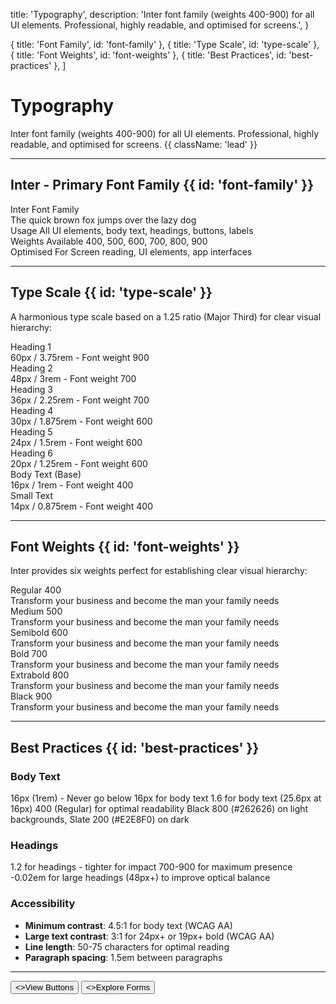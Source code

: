   title: 'Typography',
  description:
    'Inter font family (weights 400-900) for all UI elements. Professional, highly readable, and optimised for screens.',
}

  { title: 'Font Family', id: 'font-family' },
  { title: 'Type Scale', id: 'type-scale' },
  { title: 'Font Weights', id: 'font-weights' },
  { title: 'Best Practices', id: 'best-practices' },
]

# Typography

Inter font family (weights 400-900) for all UI elements. Professional, highly readable, and optimised for screens. {{ className: 'lead' }}

---

## Inter - Primary Font Family {{ id: 'font-family' }}

<div className="not-prose mt-8">
  <div className="overflow-hidden rounded-xl border border-zinc-900/10 p-8 dark:border-white/10">
    <div className="text-5xl font-black">Inter Font Family</div>
    <div className="mt-4 text-2xl text-zinc-600 dark:text-zinc-400">
      The quick brown fox jumps over the lazy dog
    </div>
    <div className="mt-6 grid gap-4 border-t border-zinc-200 pt-6 dark:border-zinc-700">
      <div className="flex justify-between">
        <span className="font-semibold text-zinc-900 dark:text-white">Usage</span>
        <span className="text-zinc-600 dark:text-zinc-400">All UI elements, body text, headings, buttons, labels</span>
      </div>
      <div className="flex justify-between">
        <span className="font-semibold text-zinc-900 dark:text-white">Weights Available</span>
        <span className="text-zinc-600 dark:text-zinc-400">400, 500, 600, 700, 800, 900</span>
      </div>
      <div className="flex justify-between">
        <span className="font-semibold text-zinc-900 dark:text-white">Optimised For</span>
        <span className="text-zinc-600 dark:text-zinc-400">Screen reading, UI elements, app interfaces</span>
      </div>
    </div>
  </div>
</div>

---

## Type Scale {{ id: 'type-scale' }}

A harmonious type scale based on a 1.25 ratio (Major Third) for clear visual hierarchy:

<div className="not-prose mt-6 space-y-6">
  <div>
    <div className="text-6xl font-black">Heading 1</div>
    <div className="mt-1 text-sm text-zinc-600 dark:text-zinc-400">60px / 3.75rem - Font weight 900</div>
  </div>

  <div>
    <div className="text-5xl font-bold">Heading 2</div>
    <div className="mt-1 text-sm text-zinc-600 dark:text-zinc-400">48px / 3rem - Font weight 700</div>
  </div>

  <div>
    <div className="text-4xl font-bold">Heading 3</div>
    <div className="mt-1 text-sm text-zinc-600 dark:text-zinc-400">36px / 2.25rem - Font weight 700</div>
  </div>

  <div>
    <div className="text-3xl font-semibold">Heading 4</div>
    <div className="mt-1 text-sm text-zinc-600 dark:text-zinc-400">30px / 1.875rem - Font weight 600</div>
  </div>

  <div>
    <div className="text-2xl font-semibold">Heading 5</div>
    <div className="mt-1 text-sm text-zinc-600 dark:text-zinc-400">24px / 1.5rem - Font weight 600</div>
  </div>

  <div>
    <div className="text-xl font-semibold">Heading 6</div>
    <div className="mt-1 text-sm text-zinc-600 dark:text-zinc-400">20px / 1.25rem - Font weight 600</div>
  </div>

  <div>
    <div className="text-base">Body Text (Base)</div>
    <div className="mt-1 text-sm text-zinc-600 dark:text-zinc-400">16px / 1rem - Font weight 400</div>
  </div>

  <div>
    <div className="text-sm">Small Text</div>
    <div className="mt-1 text-xs text-zinc-600 dark:text-zinc-400">14px / 0.875rem - Font weight 400</div>
  </div>
</div>

---

## Font Weights {{ id: 'font-weights' }}

Inter provides six weights perfect for establishing clear visual hierarchy:

<div className="not-prose mt-6 space-y-4">
  <div className="rounded-lg border border-zinc-900/10 p-4 dark:border-white/10">
    <div className="text-sm font-semibold text-zinc-600 dark:text-zinc-400">Regular 400</div>
    <div className="mt-2 text-lg font-normal">Transform your business and become the man your family needs</div>
  </div>

  <div className="rounded-lg border border-zinc-900/10 p-4 dark:border-white/10">
    <div className="text-sm font-semibold text-zinc-600 dark:text-zinc-400">Medium 500</div>
    <div className="mt-2 text-lg font-medium">Transform your business and become the man your family needs</div>
  </div>

  <div className="rounded-lg border border-zinc-900/10 p-4 dark:border-white/10">
    <div className="text-sm font-semibold text-zinc-600 dark:text-zinc-400">Semibold 600</div>
    <div className="mt-2 text-lg font-semibold">Transform your business and become the man your family needs</div>
  </div>

  <div className="rounded-lg border border-zinc-900/10 p-4 dark:border-white/10">
    <div className="text-sm font-semibold text-zinc-600 dark:text-zinc-400">Bold 700</div>
    <div className="mt-2 text-lg font-bold">Transform your business and become the man your family needs</div>
  </div>

  <div className="rounded-lg border border-zinc-900/10 p-4 dark:border-white/10">
    <div className="text-sm font-semibold text-zinc-600 dark:text-zinc-400">Extrabold 800</div>
    <div className="mt-2 text-lg font-extrabold">Transform your business and become the man your family needs</div>
  </div>

  <div className="rounded-lg border border-zinc-900/10 p-4 dark:border-white/10">
    <div className="text-sm font-semibold text-zinc-600 dark:text-zinc-400">Black 900</div>
    <div className="mt-2 text-lg font-black">Transform your business and become the man your family needs</div>
  </div>
</div>

---

## Best Practices {{ id: 'best-practices' }}

### Body Text

<Properties>
  <Property name="Minimum Size">
    16px (1rem) - Never go below 16px for body text
  </Property>
  <Property name="Line Height">
    1.6 for body text (25.6px at 16px)
  </Property>
  <Property name="Font Weight">
    400 (Regular) for optimal readability
  </Property>
  <Property name="Colour">
    Black 800 (#262626) on light backgrounds, Slate 200 (#E2E8F0) on dark
  </Property>
</Properties>

### Headings

<Properties>
  <Property name="Line Height">
    1.2 for headings - tighter for impact
  </Property>
  <Property name="Font Weights">
    700-900 for maximum presence
  </Property>
  <Property name="Letter Spacing">
    -0.02em for large headings (48px+) to improve optical balance
  </Property>
</Properties>

### Accessibility

- **Minimum contrast**: 4.5:1 for body text (WCAG AA)
- **Large text contrast**: 3:1 for 24px+ or 19px+ bold (WCAG AA)
- **Line length**: 50-75 characters for optimal reading
- **Paragraph spacing**: 1.5em between paragraphs

---

<div className="not-prose mt-12 flex gap-3">
  <Button href="/buttons" arrow="right">
    <>View Buttons</>
  </Button>
  <Button href="/forms" variant="outline">
    <>Explore Forms</>
  </Button>
</div>
